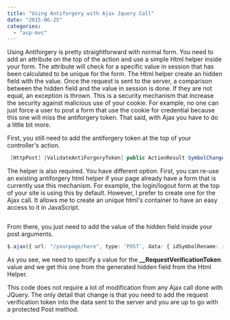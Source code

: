 ```yaml
---
title: "Using Antiforgery with Ajax Jquery Call"
date: "2015-06-25"
categories: 
  - "asp-mvc"
---
```


Using Antiforgery is pretty straightforward with normal form. You need to add an attribute on the top of the action and use a simple Html helper inside your form. The attribute will check for a specific value in session that has been calculated to be unique for the form. The Html helper create an hidden field with the value. Once the request is sent to the server, a comparison between the hidden field and the value in session is done. If they are not equal, an exception is thrown. This is a security mechanism that increase the security against malicious use of your cookie. For example, no one can just force a user to post a form that use the cookie for credential because this one will miss the antiforgery token. That said, with Ajax you have to do a little bit more.

First, you still need to add the antiforgery token at the top of your controller's action.


```csharp
 [HttpPost] [ValidateAntiForgeryToken] public ActionResult SymbolChangeList(SymbolToRenameAddViewModel symbolToSave) { //... } 
```

The helper is also required. You have different option. First, you can re-use an existing antiforgery html helper if your page already have a form that is currently use this mechanism. For example, the login/logout form at the top of your site is using this by default. However, I prefer to create one for the Ajax call. It allows me to create an unique html's container to have an easy access to it in JavaScript.


```html  <div id="anti-forgery-token"> @Html.AntiForgeryToken() </div> 
``` 

From there, you just need to add the value of the hidden field inside your post arguments.

```typescript
$.ajax({ url: "/yourpage/here", type: 'POST', data: { idSymbolRename: id, /*Others variables to send */,__RequestVerificationToken: $('#anti-forgery-token [name=__RequestVerificationToken]').val() }, cache: true, dataType: 'json', success: function (json) { // Success code here }, error: function (xmlHttpRequest, textStatus, errorThrown) { // Error code here } }); 
``` 


As you see, we need to specify a value for the **__RequestVerificationToken** value and we get this one from the generated hidden field from the Html Helper.

This code does not require a lot of modification from any Ajax call done with JQuery. The only detail that change is that you need to add the request verification token into the data sent to the server and you are up to go with a protected Post method.
